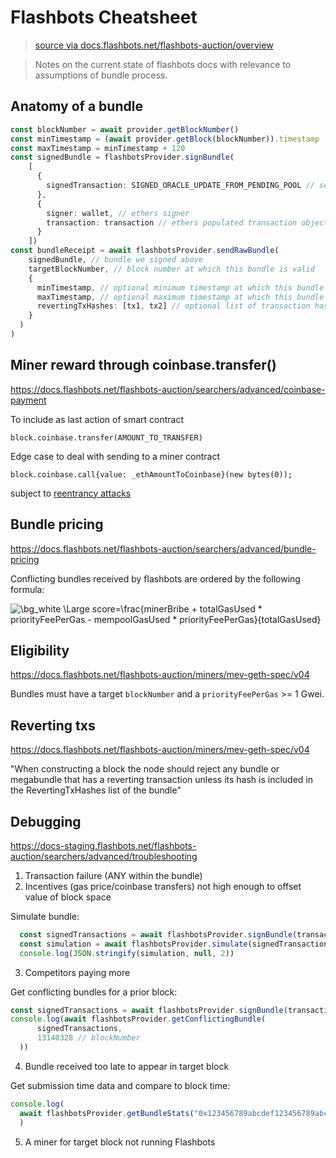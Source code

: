 # Flashbots Cheatsheet

> [source via docs.flashbots.net/flashbots-auction/overview](https://docs.flashbots.net/flashbots-auction/overview)

> Notes on the current state of flashbots docs with relevance to assumptions of bundle process.

## Anatomy of a bundle

```ts
const blockNumber = await provider.getBlockNumber()
const minTimestamp = (await provider.getBlock(blockNumber)).timestamp
const maxTimestamp = minTimestamp + 120
const signedBundle = flashbotsProvider.signBundle(
    [
      {
        signedTransaction: SIGNED_ORACLE_UPDATE_FROM_PENDING_POOL // serialized signed transaction hex
      },
      {
        signer: wallet, // ethers signer
        transaction: transaction // ethers populated transaction object
      }
    ])
const bundleReceipt = await flashbotsProvider.sendRawBundle(
    signedBundle, // bundle we signed above
    targetBlockNumber, // block number at which this bundle is valid
    {
      minTimestamp, // optional minimum timestamp at which this bundle is valid (inclusive)
      maxTimestamp, // optional maximum timestamp at which this bundle is valid (inclusive)
      revertingTxHashes: [tx1, tx2] // optional list of transaction hashes allowed to revert. Without specifying here, any revert invalidates the entire bundle.
    }
  )
)
```

## Miner reward through coinbase.transfer()

https://docs.flashbots.net/flashbots-auction/searchers/advanced/coinbase-payment

To include as last action of smart contract

```solidity
block.coinbase.transfer(AMOUNT_TO_TRANSFER)

```

Edge case to deal with sending to a miner contract
```solidity
block.coinbase.call{value: _ethAmountToCoinbase}(new bytes(0));
```
subject to [reentrancy attacks](https://medium.com/coinmonks/protect-your-solidity-smart-contracts-from-reentrancy-attacks-9972c3af7c21)

## Bundle pricing

https://docs.flashbots.net/flashbots-auction/searchers/advanced/bundle-pricing

Conflicting bundles received by flashbots are ordered by the following formula:

![\bg_white \Large score=\frac{minerBribe + totalGasUsed * priorityFeePerGas - mempoolGasUsed * priorityFeePerGas}{totalGasUsed}](https://latex.codecogs.com/png.latex?\bg_white&space;\Large&space;score=\frac{minerBribe&space;+&space;totalGasUsed&space;*&space;priorityFeePerGas&space;-&space;mempoolGasUsed&space;*&space;priorityFeePerGas}{totalGasUsed})

## Eligibility

https://docs.flashbots.net/flashbots-auction/miners/mev-geth-spec/v04

Bundles must have a target `blockNumber` and a `priorityFeePerGas` >= 1 Gwei.

## Reverting txs
https://docs.flashbots.net/flashbots-auction/miners/mev-geth-spec/v04


"When constructing a block the node should reject any bundle or megabundle that has a reverting transaction unless its hash is included in the RevertingTxHashes list of the bundle"

## Debugging

https://docs-staging.flashbots.net/flashbots-auction/searchers/advanced/troubleshooting

1. Transaction failure (ANY within the bundle)
2. Incentives (gas price/coinbase transfers) not high enough to offset value of block space

Simulate bundle:
```ts
  const signedTransactions = await flashbotsProvider.signBundle(transactionBundle)
  const simulation = await flashbotsProvider.simulate(signedTransactions, targetBlockNumber, targetBlockNumber + 1)
  console.log(JSON.stringify(simulation, null, 2))
```

3. Competitors paying more

Get conflicting bundles for a prior block:
```ts
const signedTransactions = await flashbotsProvider.signBundle(transactionBundle)
console.log(await flashbotsProvider.getConflictingBundle(
      signedTransactions,
      13140328 // blockNumber
  ))
```

4. Bundle received too late to appear in target block

Get submission time data and compare to block time:
```ts
console.log(
  await flashbotsProvider.getBundleStats("0x123456789abcdef123456789abcdef123456789abcdef123456789abcdef1234", 13509887)
  )

```

5. A miner for target block not running Flashbots

